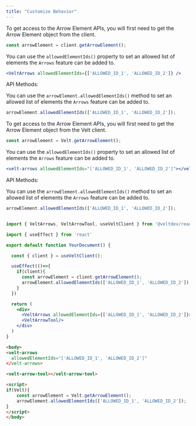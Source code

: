 ```yaml
---
title: "Customize Behavior"
---
```





<Tabs>


<Tab title="React / Next.js">


<Steps>



<Step title="Getting the Arrow Element">

To get access to the Arrow Element APIs, you will first need to get the Arrow Element object from the client.

```jsx
const arrowElement = client.getArrowElement();
```

</Step>


<Step title="Set which elements Arrows can be added to">

You can use the `allowedElementIds()` property to set an allowed list of elements the `Arrows` feature can be added to.


```jsx
<VeltArrows allowedElementIds={['ALLOWED_ID_1', 'ALLOWED_ID_2']} />
```

API Methods:

You can use the `arrowElement.allowedElementIds()` method to set an allowed list of elements the `Arrows` feature can be added to.

```jsx
arrowElement.allowedElementIds(['ALLOWED_ID_1', 'ALLOWED_ID_2']);
```

</Step>


</Steps>


</Tab>

<Tab title="HTML">

<Steps>
<Step title="Getting the Arrow Element">

To get access to the Arrow Element APIs, you will first need to get the Arrow Element object from the Velt client.

```jsx
const arrowElement = Velt.getArrowElement();
```

</Step>


<Step title="Set which elements Arrows can be added to">

You can use the `allowedElementIds()` property to set an allowed list of elements the `Arrows` feature can be added to.


```jsx
<velt-arrows allowedElementIds="['ALLOWED_ID_1', 'ALLOWED_ID_2']"></velt-arrows>
```


API Methods:

You can use the `arrowElement.allowedElementIds()` method to set an allowed list of elements the `Arrows` feature can be added to.

```jsx
arrowElement.allowedElementIds(['ALLOWED_ID_1', 'ALLOWED_ID_2']);
```

</Step>
</Steps>

</Tab>



</Tabs>

<RequestExample>

```jsx React / Next.js

import { VeltArrows, VeltArrowTool, useVeltClient } from '@veltdev/react';

import { useEffect } from 'react'

export default function YourDocument() {

  const { client } = useVeltClient();

  useEffect(()=>{
    if(client){
      const arrowElement = client.getArrowElement();
      arrowElement.allowedElementIds(['ALLOWED_ID_1', 'ALLOWED_ID_2']);
    }
  })

  return (
    <div>
      <VeltArrows allowedElementIds={['ALLOWED_ID_1', 'ALLOWED_ID_2']}>
      <VeltArrowTool/>
    </div>
  )
}
```


```html HTML
<body>
<velt-arrows 
  allowedElementIds="['ALLOWED_ID_1', 'ALLOWED_ID_2']"
</velt-arrows>

<velt-arrow-tool></velt-arrow-tool>

<script>
if(Velt){
    const arrowElement = Velt.getArrowElement();
    arrowElement.allowedElementIds(['ALLOWED_ID_1', 'ALLOWED_ID_2']);
}
</script>
</body>

```

</RequestExample>
